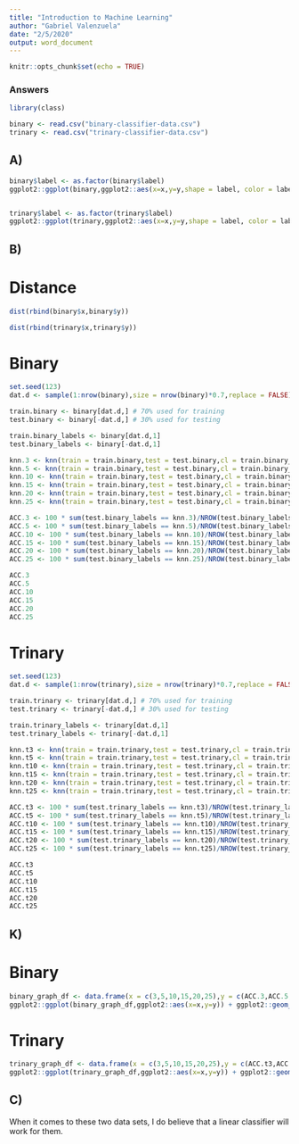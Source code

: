 ---
title: "Introduction to Machine Learning"
author: "Gabriel Valenzuela"
date: "2/5/2020"
output: word_document
---

```{r setup, include=FALSE}
knitr::opts_chunk$set(echo = TRUE)
```
### Answers
```{r}
library(class)
```


```{r echo=FALSE}
binary <- read.csv("binary-classifier-data.csv")
trinary <- read.csv("trinary-classifier-data.csv")
```

## A)
```{r echo=FALSE}
binary$label <- as.factor(binary$label)
ggplot2::ggplot(binary,ggplot2::aes(x=x,y=y,shape = label, color = label)) + ggplot2::geom_point()


trinary$label <- as.factor(trinary$label)
ggplot2::ggplot(trinary,ggplot2::aes(x=x,y=y,shape = label, color = label)) + ggplot2::geom_point()
```

## B)

# Distance
```{r echo=FALSE}
dist(rbind(binary$x,binary$y))

dist(rbind(trinary$x,trinary$y))
```

# Binary
```{r echo=FALSE}
set.seed(123)
dat.d <- sample(1:nrow(binary),size = nrow(binary)*0.7,replace = FALSE) # random selection of 70% of data

train.binary <- binary[dat.d,] # 70% used for training
test.binary <- binary[-dat.d,] # 30% used for testing

train.binary_labels <- binary[dat.d,1]
test.binary_labels <- binary[-dat.d,1]

knn.3 <- knn(train = train.binary,test = test.binary,cl = train.binary_labels, k=3)
knn.5 <- knn(train = train.binary,test = test.binary,cl = train.binary_labels, k=5)
knn.10 <- knn(train = train.binary,test = test.binary,cl = train.binary_labels, k=10)
knn.15 <- knn(train = train.binary,test = test.binary,cl = train.binary_labels, k=15)
knn.20 <- knn(train = train.binary,test = test.binary,cl = train.binary_labels, k=20)
knn.25 <- knn(train = train.binary,test = test.binary,cl = train.binary_labels, k=25)

ACC.3 <- 100 * sum(test.binary_labels == knn.3)/NROW(test.binary_labels)
ACC.5 <- 100 * sum(test.binary_labels == knn.5)/NROW(test.binary_labels)
ACC.10 <- 100 * sum(test.binary_labels == knn.10)/NROW(test.binary_labels)
ACC.15 <- 100 * sum(test.binary_labels == knn.15)/NROW(test.binary_labels)
ACC.20 <- 100 * sum(test.binary_labels == knn.20)/NROW(test.binary_labels)
ACC.25 <- 100 * sum(test.binary_labels == knn.25)/NROW(test.binary_labels)

ACC.3
ACC.5
ACC.10
ACC.15
ACC.20
ACC.25

```



# Trinary
```{r echo=FALSE}
set.seed(123)
dat.d <- sample(1:nrow(trinary),size = nrow(trinary)*0.7,replace = FALSE) # random selection of 70% of data

train.trinary <- trinary[dat.d,] # 70% used for training
test.trinary <- trinary[-dat.d,] # 30% used for testing

train.trinary_labels <- trinary[dat.d,1]
test.trinary_labels <- trinary[-dat.d,1]

knn.t3 <- knn(train = train.trinary,test = test.trinary,cl = train.trinary_labels, k=3)
knn.t5 <- knn(train = train.trinary,test = test.trinary,cl = train.trinary_labels, k=5)
knn.t10 <- knn(train = train.trinary,test = test.trinary,cl = train.trinary_labels, k=10)
knn.t15 <- knn(train = train.trinary,test = test.trinary,cl = train.trinary_labels, k=15)
knn.t20 <- knn(train = train.trinary,test = test.trinary,cl = train.trinary_labels, k=20)
knn.t25 <- knn(train = train.trinary,test = test.trinary,cl = train.trinary_labels, k=25)

ACC.t3 <- 100 * sum(test.trinary_labels == knn.t3)/NROW(test.trinary_labels)
ACC.t5 <- 100 * sum(test.trinary_labels == knn.t5)/NROW(test.trinary_labels)
ACC.t10 <- 100 * sum(test.trinary_labels == knn.t10)/NROW(test.trinary_labels)
ACC.t15 <- 100 * sum(test.trinary_labels == knn.t15)/NROW(test.trinary_labels)
ACC.t20 <- 100 * sum(test.trinary_labels == knn.t20)/NROW(test.trinary_labels)
ACC.t25 <- 100 * sum(test.trinary_labels == knn.t25)/NROW(test.trinary_labels)

ACC.t3
ACC.t5
ACC.t10
ACC.t15
ACC.t20
ACC.t25
```

## K)

# Binary
```{r echo=FALSE}
binary_graph_df <- data.frame(x = c(3,5,10,15,20,25),y = c(ACC.3,ACC.5,ACC.10,ACC.15,ACC.20,ACC.25))
ggplot2::ggplot(binary_graph_df,ggplot2::aes(x=x,y=y)) + ggplot2::geom_point()


```

# Trinary
```{r echo=FALSE}
trinary_graph_df <- data.frame(x = c(3,5,10,15,20,25),y = c(ACC.t3,ACC.t5,ACC.t10,ACC.t15,ACC.t20,ACC.t25))
ggplot2::ggplot(trinary_graph_df,ggplot2::aes(x=x,y=y)) + ggplot2::geom_point()
```

## C)

When it comes to these two data sets, I do believe that a linear classifier will work for them.


